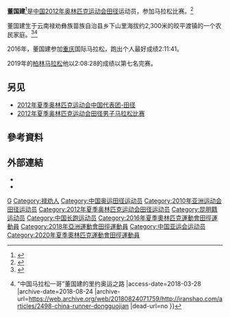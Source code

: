 {{Infobox sportsperson
| name                      = 董國建
| image                     = Aleksey Reunkov (Russia), Guojian Dong (China) and Daniel Vargas (Mexico) - London 2012 Men's Marathon.jpg
| image_size                = 
| alt                       = 
| caption                   = 
| real_name                 = 
| native_name               = 
| native_name_lang          = 
| romanizedname             = 
| english_name              = 
| birth_name                = 
| nationality               = {{CHN-1949}}
| national_team             = {{CHN-1949}}
| ethnicity                 = 
| hometown                  = {{CHN-1949}}雲南省
| citizenship               = 
| birth_date                = {{Birth date and age|year=1987|month=3|day=16}}
| birth_place               = {{CHN-1949}}雲南省昆明市祿勸彝族苗族自治縣
| death_date                = 
| death_place               = 
| resting_place             = 
| resting_place_coordinates = 
| monuments                 = 
| residence                 = 
| education                 = 
| alma_mater                = 
| occupation                = 
| years_active              = 2006 -
| agent                     = 
| height                    = {{height|m=1.7}}
| weight                    = {{weight|kg=53}}
| spouse                    = 
| country                   = {{CHN-1949}}
| sport                     = 田徑
| disability                = 
| disability_class          = 
| rank                      = 
| event                     = 中長跑、長跑
| collegeteam               = 
| league                    = 
| league_type               = 
| team                      = 
| former_partner            = 
| coach                     = 張國偉（2017年-）
| retired                   = 
| coaching                  = 
| worlds                    = 
{{ubl
|'''2007年IAAF世界越野錦標賽（Senior Race）'''：第62名
|'''2008年IAAF世界越野錦標賽（Senior Race）'''：第141名
|'''2011年世界田徑錦標賽'''：馬拉松第13名
|'''2011年世界田徑錦標賽'''：馬拉松Team第4名
|'''2013年IAAF世界越野錦標賽（Senior Race）'''：第95名
}}
| regionals                 = 
{{ubl
|'''2009年亞洲田徑大獎賽蘇州站男子組'''：3000公尺第五名
|'''2009年亞洲田徑大獎賽昆山站男子組'''：5000公尺第四名
|'''2009年亞洲田徑大獎賽香港站男子組'''：3000公尺第七名
|'''2009年亞洲田徑錦標賽'''：10000公尺第五名
|'''2010年亞洲運動會'''：馬拉松第四名
|'''2018年亞洲運動會'''：馬拉松第七名
}}
| nationals                 = 
{{ubl
|'''2006年中國全國青年越野錦標賽男子組'''：6公里越野第1名
|'''2006年中國全國青年越野錦標賽男子組'''：8公里越野第2名
|'''2006年中國全國青年田徑錦標賽男子組'''：5000公尺第1名
|'''2006年中國全國青年田徑錦標賽男子組'''：10000公尺第3名
|'''2007年中國全國越野錦標賽男子組'''：6公里越野第1名
|'''2007年中國全國越野錦標賽男子組'''：12公里越野第4名
|'''2007年中國全國田徑冠軍賽男子組'''：5000公尺第1名
|'''2008年中國全國田徑冠軍賽男子組'''：5000公尺第2名
|'''2008年中國全國田徑冠軍賽男子組'''：10000公尺第2名
|'''2009年中國全國運動會男子組'''：10000公尺第2名
|'''2009年中國全國運動會男子組'''：5000公尺第6名
|'''2010年中國全國馬拉松冠軍賽男子組'''：馬拉松第1名
|'''2010年中國全國田徑冠軍賽男子組'''：5000公尺第2名
|'''2011年中國全國越野錦標賽男子組'''：6公里越野第1名
|'''2011年中國全國越野錦標賽男子組'''：12公里越野第1名
|'''2012年中國全國越野錦標賽男子組'''：12公里越野第1名
|'''2012年中國全國越野錦標賽男子組'''：6公里越野第1名
|'''2012年中國全國田徑錦標賽男子組'''：10000公尺第4名
|'''2013年中國全國運動會男子組'''：馬拉松第11名
|'''2013年中國全國運動會男子組'''：10000公尺第4名
|'''2014年中國全國越野錦標賽男子組'''：6公里越野第2名
|'''2014年中國全國越野錦標賽男子組'''：12公里越野第56名
|'''2014年中國全國田徑冠軍賽男子組'''：5000公尺第5名
|'''2014年中國全國田徑錦標賽男子組'''：10000公尺第2名
|'''2015年中國全國田徑錦標賽男子組'''：10000公尺第1名
|'''2015年中國全國田徑錦標賽男子組'''：5000公尺第4名
|'''2016年中國全國田徑錦標賽男子組'''：5000公尺第6名
|'''2017年中國全國運動會男子組'''：馬拉松第1名
|'''2017年中國全國運動會男子組'''：10000公尺第2名
|'''2018年中國全國越野錦標賽男子成年組'''：12公里越野第1名
|'''2018年中國全國越野錦標賽男子成年組'''：6公里越野第18名
|'''2018年中國全國馬拉松錦標賽第一站男子組'''：馬拉松第1名
|'''2018年中國全國田徑大獎賽肇慶站男子組'''：5000公尺第19名
|'''2018年中國全國田徑大獎賽肇慶站男子組'''：10000公尺第5名
|'''2018年中國全國田徑大獎賽株洲站男子組'''：5000公尺第4名
|'''2018年中國全國田徑冠軍賽男子組'''：5000公尺第1名
|'''2018年中國全國田徑冠軍賽男子組'''：10000公尺第2名
|'''2020年中國全國田徑錦標賽男子組'''：10000公尺第1名
}}
| olympics                  = 
{{ubl
|'''2012年夏季奧林匹克運動會'''：馬拉松第54名
|'''2016年夏季奧林匹克運動會'''：馬拉松第29名
}}
| paralympics               = 
| highestranking            = 
| pb                        = 
{{ubl
|'''3000公尺'''：8分06.29秒 （2009年）
|'''5000公尺'''：13分43.47秒 （2009年）
|'''10000公尺'''：28分17.60秒 （2009年）
|'''半程馬拉松'''：1小時02分51秒 （2009年）
|'''馬拉松'''：2小時11分42秒 （2016年）
}}
| medaltemplates            = 
| updated                   = 2018年3月28日
}}
'''董国建'''{{BD|1987年|3月16日||}}<ref>{{Cite web |url=http://sports.ifeng.com/a/20170430/51027467_0.shtml |title=董国建：寂寞跑道上的坚守者 |access-date=2018-03-28 |archive-date=2018-02-10 |archive-url=https://web.archive.org/web/20180210062147/http://sports.ifeng.com/a/20170430/51027467_0.shtml |dead-url=no }}</ref>是[[中国|中国]][[2012年奥林匹克运动会|2012年奥林匹克运动会]][[田径|田径]]运动员，参加马拉松比赛。<ref>{{cite web |url=http://www.london2012.com/athlete/dong-guojian-1074413/ |title=存档副本 |accessdate=2012-08-05 |deadurl=yes |archiveurl=https://web.archive.org/web/20120730163737/http://www.london2012.com/athlete/dong-guojian-1074413/ |archivedate=2012-07-30 }}</ref>

董国建生于云南禄劝彝族苗族自治县乡下山里海拔约2,300米的皎平渡镇的一个农民家庭。<ref>{{Cite web |url=http://blog.sina.com.cn/s/blog_bfb7c1500102wvon.html |title=禄劝"风之子"董国建征战里约奥运会男子马拉松跑出个人最好成绩 |access-date=2018-03-28 |archive-date=2018-02-10 |archive-url=https://web.archive.org/web/20180210062149/http://blog.sina.com.cn/s/blog_bfb7c1500102wvon.html |dead-url=no }}</ref><ref>{{Cite web |url=http://iranshao.com/articles/2498-china-runner-dongguojian |title=中国跑者 {{!}} “中国马拉松一哥”董国建的里约奥运之路 |access-date=2018-03-28 |archive-date=2018-08-24 |archive-url=https://web.archive.org/web/20180824071759/http://iranshao.com/articles/2498-china-runner-dongguojian |dead-url=no }}</ref>

2016年，董国建参加[[重庆|重庆]]国际马拉松，跑出个人最好成绩2:11:41。

2019年的[[柏林马拉松|柏林马拉松]]他以2:08:28的成绩以第七名完赛。

== 另见 ==
*[[2012年夏季奥林匹克运动会中国代表团#田徑|2012年夏季奥林匹克运动会中国代表团-田径]]
*[[2012年夏季奥林匹克运动会田径男子马拉松比赛|2012年夏季奥林匹克运动会田径男子马拉松比赛]]

== 參考資料 ==
{{Reflist}}

== 外部連結 ==
*{{IAAF name|232854}}
* {{IOC profile|guojian-dong}}

{{Authority control}}
{{DEFAULTSORT:D}}

[[Category:董姓|G]]
[[Category:禄劝人|Category:禄劝人]]
[[Category:中国奥运田径运动员|Category:中国奥运田径运动员]]
[[Category:2010年亚洲运动会田径运动员|Category:2010年亚洲运动会田径运动员]]
[[Category:2012年夏季奥林匹克运动会田径运动员|Category:2012年夏季奥林匹克运动会田径运动员]]
[[Category:昆明籍运动员|Category:昆明籍运动员]]
[[Category:中国长跑运动员|Category:中国长跑运动员]]
[[Category:2016年夏季奧林匹克運動會田徑運動員|Category:2016年夏季奧林匹克運動會田徑運動員]]
[[Category:2018年亞洲運動會田徑運動員|Category:2018年亞洲運動會田徑運動員]]
[[Category:中国亚运会运动员|Category:中国亚运会运动员]]
[[Category:2020年夏季奧林匹克運動會田徑運動員|Category:2020年夏季奧林匹克運動會田徑運動員]]